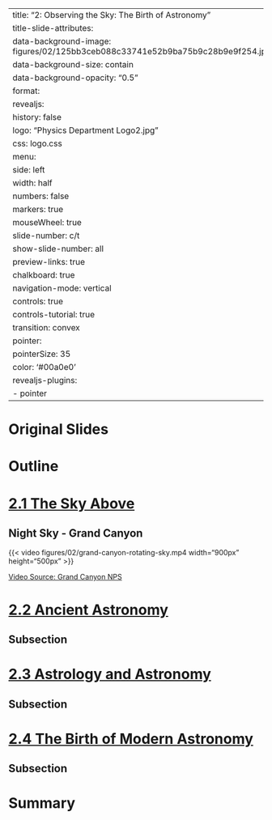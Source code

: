 
---
title: "2: Observing the Sky: The Birth of Astronomy"
title-slide-attributes:
    data-background-image: figures/02/125bb3ceb088c33741e52b9ba75b9c28b9e9f254.jpeg
    data-background-size: contain
    data-background-opacity: "0.5"
format:
  revealjs:
    history: false
    logo: "Physics Department Logo2.jpg"
    css: logo.css
    menu:
      side: left
      width: half
      numbers: false
      markers: true
    mouseWheel: true
    slide-number: c/t 
    show-slide-number: all
    preview-links: true
    chalkboard: true
    navigation-mode: vertical
    controls: true
    controls-tutorial: true
    transition: convex
    pointer:
      pointerSize: 35
      color: '#00a0e0'
revealjs-plugins:
  - pointer
---

# Original Slides

## {background-image="figures/01/pg_0008.svg" background-size="75%"} 
## {background-image="figures/01/pg_0011.svg" background-size="75%"} 
## {background-image="figures/01/pg_0012.svg" background-size="75%"} 
## {background-image="figures/01/pg_0013.svg" background-size="75%"} 
## {background-image="figures/01/pg_0015.svg" background-size="75%"} 
## {background-image="figures/01/pg_0016.svg" background-size="75%"} 
## {background-image="figures/01/pg_0017.svg" background-size="75%"} 
## {background-image="figures/01/pg_0018.svg" background-size="75%"} 
## {background-image="figures/01/pg_0020.svg" background-size="75%"} 
## {background-image="figures/01/pg_0021.svg" background-size="75%"} 
## {background-image="figures/01/pg_0022.svg" background-size="75%"} 
## {background-image="figures/01/pg_0023.svg" background-size="75%"} 
## {background-image="figures/01/pg_0024.svg" background-size="75%"} 
## {background-image="figures/01/pg_0028.svg" background-size="75%"} 
## {background-image="figures/01/pg_0030.svg" background-size="75%"} 
## {background-image="figures/01/pg_0031.svg" background-size="75%"} 
## {background-image="figures/01/pg_0036.svg" background-size="75%"} 
## {background-image="figures/01/pg_0038.svg" background-size="75%"} 
## {background-image="figures/01/pg_0039.svg" background-size="75%"} 
## {background-image="figures/01/pg_0040.svg" background-size="75%"} 
## {background-image="figures/01/pg_0045.svg" background-size="75%"} 
## {background-image="figures/01/pg_0047.svg" background-size="75%"} 
## {background-image="figures/01/pg_0048.svg" background-size="75%"} 
## {background-image="figures/01/pg_0049.svg" background-size="75%"} 
## {background-image="figures/01/pg_0050.svg" background-size="75%"} 
## {background-image="figures/01/pg_0051.svg" background-size="75%"} 
## {background-image="figures/01/pg_0054.svg" background-size="75%"} 
## {background-image="figures/01/pg_0057.svg" background-size="75%"} 
## {background-image="figures/01/pg_0058.svg" background-size="75%"} 
## {background-image="figures/01/pg_0059.svg" background-size="75%"} 
## {background-image="figures/01/pg_0060.svg" background-size="75%"} 
## {background-image="figures/01/pg_0061.svg" background-size="75%"} 
## {background-image="figures/01/pg_0062.svg" background-size="75%"} 
## {background-image="figures/01/pg_0063.svg" background-size="75%"} 
## {background-image="figures/01/pg_0064.svg" background-size="75%"} 
## {background-image="figures/01/pg_0065.svg" background-size="75%"} 
## {background-image="figures/01/pg_0066.svg" background-size="75%"} 
## {background-image="figures/01/pg_0067.svg" background-size="75%"} 
## {background-image="figures/01/pg_0068.svg" background-size="75%"} 
## {background-image="figures/01/pg_0069.svg" background-size="75%"} 
## {background-image="figures/01/pg_0077.svg" background-size="75%"} 
## {background-image="figures/01/pg_0078.svg" background-size="75%"} 
## {background-image="figures/01/pg_0079.svg" background-size="75%"} 
## {background-image="figures/01/pg_0080.svg" background-size="75%"} 
## {background-image="figures/01/pg_0081.svg" background-size="75%"} 
## {background-image="figures/01/pg_0085.svg" background-size="75%"} 
## {background-image="figures/01/pg_0086.svg" background-size="75%"} 
## {background-image="figures/01/pg_0090.svg" background-size="75%"} 
## {background-image="figures/01/pg_0091.svg" background-size="75%"} 
## {background-image="figures/01/pg_0092.svg" background-size="75%"} 
## {background-image="figures/01/pg_0093.svg" background-size="75%"} 
## {background-image="figures/01/pg_0094.svg" background-size="75%"} 


# Outline {.smaller}
# [2.1 The Sky Above](https://openstax.org/books/astronomy-2e/pages/2-1-the-sky-above)

## Night Sky - Grand Canyon

{{< video figures/02/grand-canyon-rotating-sky.mp4 width="900px" height="500px" >}}

::: aside
[Video Source: Grand Canyon NPS](https://youtu.be/NOZlhTCW3gM) 
::: 

# [2.2 Ancient Astronomy](https://openstax.org/books/astronomy-2e/pages/2-2-ancient-astronomy)

## Subsection 

# [2.3 Astrology and Astronomy](https://openstax.org/books/astronomy-2e/pages/2-3-astrology-and-astronomy)

## Subsection 

# [2.4 The Birth of Modern Astronomy](https://openstax.org/books/astronomy-2e/pages/2-4-the-birth-of-modern-astronomy)

## Subsection 

# Summary
